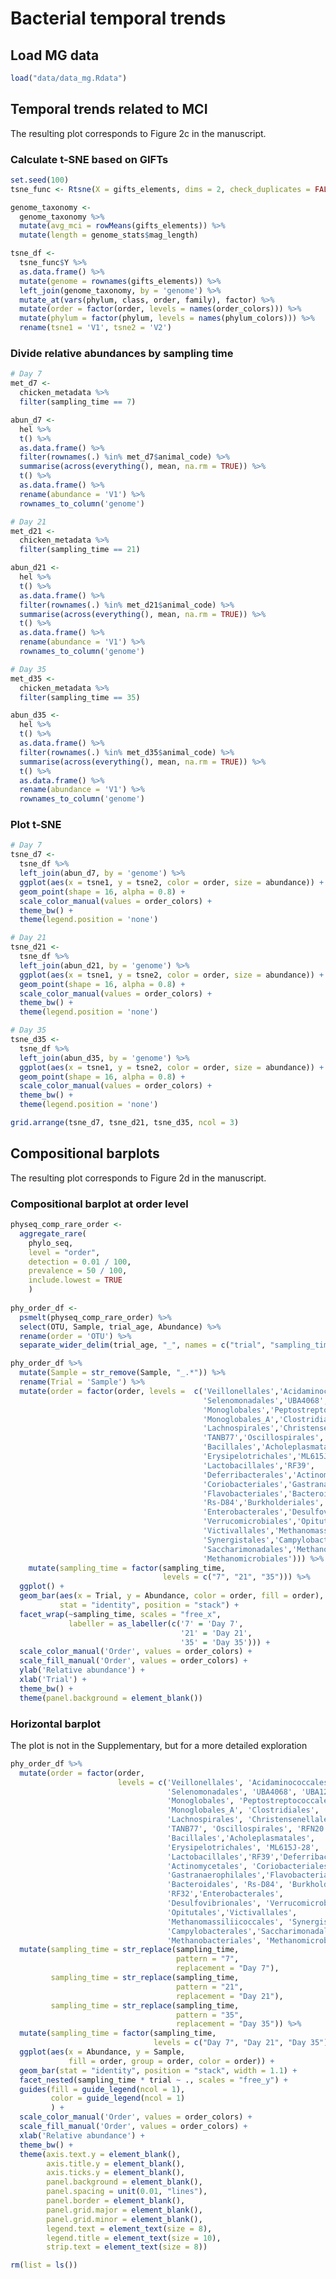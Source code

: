 # Bacterial temporal trends

## Load MG data

```r
load("data/data_mg.Rdata")
```

## Temporal trends related to MCI 

The resulting plot corresponds to Figure 2c in the manuscript.

### Calculate t-SNE based on GIFTs

```r
set.seed(100)
tsne_func <- Rtsne(X = gifts_elements, dims = 2, check_duplicates = FALSE)

genome_taxonomy <- 
  genome_taxonomy %>% 
  mutate(avg_mci = rowMeans(gifts_elements)) %>% 
  mutate(length = genome_stats$mag_length)

tsne_df <-
  tsne_func$Y %>%
  as.data.frame() %>%
  mutate(genome = rownames(gifts_elements)) %>%
  left_join(genome_taxonomy, by = 'genome') %>%
  mutate_at(vars(phylum, class, order, family), factor) %>%
  mutate(order = factor(order, levels = names(order_colors))) %>%
  mutate(phylum = factor(phylum, levels = names(phylum_colors))) %>%
  rename(tsne1 = 'V1', tsne2 = 'V2')
```

### Divide relative abundances by sampling time 

```r
# Day 7
met_d7 <- 
  chicken_metadata %>% 
  filter(sampling_time == 7) 

abun_d7 <-  
  hel %>% 
  t() %>% 
  as.data.frame() %>% 
  filter(rownames(.) %in% met_d7$animal_code) %>% 
  summarise(across(everything(), mean, na.rm = TRUE)) %>% 
  t() %>% 
  as.data.frame() %>% 
  rename(abundance = 'V1') %>% 
  rownames_to_column('genome')

# Day 21
met_d21 <- 
  chicken_metadata %>% 
  filter(sampling_time == 21) 

abun_d21 <-  
  hel %>% 
  t() %>% 
  as.data.frame() %>% 
  filter(rownames(.) %in% met_d21$animal_code) %>% 
  summarise(across(everything(), mean, na.rm = TRUE)) %>% 
  t() %>% 
  as.data.frame() %>% 
  rename(abundance = 'V1') %>% 
  rownames_to_column('genome')

# Day 35
met_d35 <- 
  chicken_metadata %>% 
  filter(sampling_time == 35)

abun_d35 <-  
  hel %>% 
  t() %>% 
  as.data.frame() %>% 
  filter(rownames(.) %in% met_d35$animal_code) %>% 
  summarise(across(everything(), mean, na.rm = TRUE)) %>% 
  t() %>% 
  as.data.frame() %>% 
  rename(abundance = 'V1') %>% 
  rownames_to_column('genome')
```

### Plot t-SNE

```r
# Day 7
tsne_d7 <- 
  tsne_df %>%
  left_join(abun_d7, by = 'genome') %>% 
  ggplot(aes(x = tsne1, y = tsne2, color = order, size = abundance)) +
  geom_point(shape = 16, alpha = 0.8) +
  scale_color_manual(values = order_colors) +
  theme_bw() +
  theme(legend.position = 'none')

# Day 21
tsne_d21 <- 
  tsne_df %>%
  left_join(abun_d21, by = 'genome') %>%
  ggplot(aes(x = tsne1, y = tsne2, color = order, size = abundance)) +
  geom_point(shape = 16, alpha = 0.8) +
  scale_color_manual(values = order_colors) +
  theme_bw() +
  theme(legend.position = 'none')

# Day 35
tsne_d35 <- 
  tsne_df %>%
  left_join(abun_d35, by = 'genome') %>%
  ggplot(aes(x = tsne1, y = tsne2, color = order, size = abundance)) +
  geom_point(shape = 16, alpha = 0.8) +
  scale_color_manual(values = order_colors) +
  theme_bw() +
  theme(legend.position = 'none')

grid.arrange(tsne_d7, tsne_d21, tsne_d35, ncol = 3)
```

## Compositional barplots 

The resulting plot corresponds to Figure 2d in the manuscript.

### Compositional barplot at order level

```r
physeq_comp_rare_order <-
  aggregate_rare(
    phylo_seq,
    level = "order",
    detection = 0.01 / 100,
    prevalence = 50 / 100,
    include.lowest = TRUE
    )
  
phy_order_df <- 
  psmelt(physeq_comp_rare_order) %>%
  select(OTU, Sample, trial_age, Abundance) %>%
  rename(order = 'OTU') %>%
  separate_wider_delim(trial_age, "_", names = c("trial", "sampling_time"))
```

```r
phy_order_df %>%
  mutate(Sample = str_remove(Sample, "_.*")) %>% 
  rename(Trial = 'Sample') %>% 
  mutate(order = factor(order, levels =  c('Veillonellales','Acidaminococcales',
                                           'Selenomonadales','UBA4068','UBA1212',
                                           'Monoglobales','Peptostreptococcales',
                                           'Monoglobales_A','Clostridiales',
                                           'Lachnospirales','Christensenellales',
                                           'TANB77','Oscillospirales','RFN20',
                                           'Bacillales','Acholeplasmatales',
                                           'Erysipelotrichales','ML615J-28',
                                           'Lactobacillales','RF39',
                                           'Deferribacterales','Actinomycetales',
                                           'Coriobacteriales','Gastranaerophilales',
                                           'Flavobacteriales','Bacteroidales',
                                           'Rs-D84','Burkholderiales','RF32',
                                           'Enterobacterales','Desulfovibrionales',
                                           'Verrucomicrobiales','Opitutales',
                                           'Victivallales','Methanomassiliicoccales',
                                           'Synergistales','Campylobacterales',
                                           'Saccharimonadales','Methanobacteriales',
                                           'Methanomicrobiales'))) %>%
    mutate(sampling_time = factor(sampling_time,
                                  levels = c("7", "21", "35"))) %>% 
  ggplot() +
  geom_bar(aes(x = Trial, y = Abundance, color = order, fill = order),
           stat = "identity", position = "stack") +
  facet_wrap(~sampling_time, scales = "free_x",
             labeller = as_labeller(c('7' = 'Day 7',
                                      '21' = 'Day 21',
                                      '35' = 'Day 35'))) +
  scale_color_manual('Order', values = order_colors) +
  scale_fill_manual('Order', values = order_colors) +
  ylab('Relative abundance') +
  xlab('Trial') +
  theme_bw() +
  theme(panel.background = element_blank())
```

### Horizontal barplot 

The plot is not in the Supplementary, but for a more detailed exploration

```r
phy_order_df %>%
  mutate(order = factor(order, 
                        levels = c('Veillonellales', 'Acidaminococcales',
                                   'Selenomonadales', 'UBA4068', 'UBA1212',
                                   'Monoglobales', 'Peptostreptococcales',
                                   'Monoglobales_A', 'Clostridiales',
                                   'Lachnospirales', 'Christensenellales',
                                   'TANB77', 'Oscillospirales', 'RFN20', 
                                   'Bacillales','Acholeplasmatales', 
                                   'Erysipelotrichales', 'ML615J-28', 
                                   'Lactobacillales','RF39','Deferribacterales',
                                   'Actinomycetales', 'Coriobacteriales',
                                   'Gastranaerophilales','Flavobacteriales',
                                   'Bacteroidales', 'Rs-D84', 'Burkholderiales',
                                   'RF32','Enterobacterales', 
                                   'Desulfovibrionales', 'Verrucomicrobiales',
                                   'Opitutales','Victivallales', 
                                   'Methanomassiliicoccales', 'Synergistales',
                                   'Campylobacterales','Saccharimonadales',
                                   'Methanobacteriales', 'Methanomicrobiales'))) %>%
  mutate(sampling_time = str_replace(sampling_time,
                                     pattern = "7",
                                     replacement = "Day 7"),
         sampling_time = str_replace(sampling_time,
                                     pattern = "21",
                                     replacement = "Day 21"),
         sampling_time = str_replace(sampling_time,
                                     pattern = "35",
                                     replacement = "Day 35")) %>%
  mutate(sampling_time = factor(sampling_time,
                                levels = c("Day 7", "Day 21", "Day 35"))) %>%
  ggplot(aes(x = Abundance, y = Sample,
             fill = order, group = order, color = order)) +
  geom_bar(stat = "identity", position = "stack", width = 1.1) +
  facet_nested(sampling_time * trial ~ ., scales = "free_y") +
  guides(fill = guide_legend(ncol = 1),
         color = guide_legend(ncol = 1)
         ) +
  scale_color_manual('Order', values = order_colors) +
  scale_fill_manual('Order', values = order_colors) +
  xlab('Relative abundance') +
  theme_bw() +
  theme(axis.text.y = element_blank(),
        axis.title.y = element_blank(),
        axis.ticks.y = element_blank(),
        panel.background = element_blank(),
        panel.spacing = unit(0.01, "lines"),
        panel.border = element_blank(),
        panel.grid.major = element_blank(),
        panel.grid.minor = element_blank(),
        legend.text = element_text(size = 8),
        legend.title = element_text(size = 10),
        strip.text = element_text(size = 8)) 
```

```r
rm(list = ls())
```

